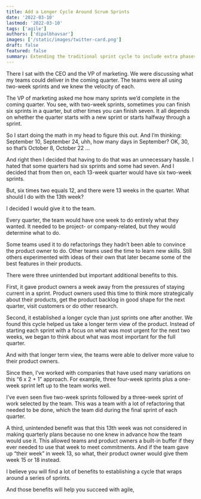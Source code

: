 ```yaml
---
title: Add a Longer Cycle Around Scrum Sprints
date: '2022-03-10'
lastmod: '2022-03-10'
tags: ['agile']
authors: ['dipalbhavsar']
images: ['/static/images/twitter-card.png']
draft: false
featured: false
summary: Extending the traditional sprint cycle to include extra phases, like review or reflection periods, to accommodate complex projects. This allows for more in-depth planning and adjustments. However, it may slow feedback and adaptation, requiring careful balancing to maintain Scrum's core benefits.
---
```


There I sat with the CEO and the VP of marketing. We were discussing what my teams could deliver in the coming quarter. The teams were all using two-week sprints and we knew the velocity of each.

The VP of marketing asked me how many sprints we’d complete in the coming quarter. You see, with two-week sprints, sometimes you can finish six sprints in a quarter, but other times you can finish seven. It all depends on whether the quarter starts with a new sprint or starts halfway through a sprint.

So I start doing the math in my head to figure this out. And I’m thinking: September 10, September 24, uhh, how many days in September? OK, 30, so that’s October 8, October 22 …

And right then I decided that having to do that was an unnecessary hassle. I hated that some quarters had six sprints and some had seven. And I decided that from then on, each 13-week quarter would have six two-week sprints.

But, six times two equals 12, and there were 13 weeks in the quarter. What should I do with the 13th week?

I decided I would give it to the team.

Every quarter, the team would have one week to do entirely what they wanted. It needed to be project- or company-related, but they would determine what to do.

Some teams used it to do refactorings they hadn’t been able to convince the product owner to do. Other teams used the time to learn new skills. Still others experimented with ideas of their own that later became some of the best features in their products.

There were three unintended but important additional benefits to this.

First, it gave product owners a week away from the pressures of staying current in a sprint. Product owners used this time to think more strategically about their products, get the product backlog in good shape for the next quarter, visit customers or do other research.

Second, it established a longer cycle than just sprints one after another. We found this cycle helped us take a longer term view of the product. Instead of starting each sprint with a focus on what was most urgent for the next two weeks, we began to think about what was most important for the full quarter.

And with that longer term view, the teams were able to deliver more value to their product owners.

Since then, I’ve worked with companies that have used many variations on this “6 x 2 + 1” approach. For example, three four-week sprints plus a one-week sprint left up to the team works well.

I’ve even seen five two-week sprints followed by a three-week sprint of work selected by the team. This was a team with a lot of refactoring that needed to be done, which the team did during the final sprint of each quarter.

A third, unintended benefit was that this 13th week was not considered in making quarterly plans because no one knew in advance how the team would use it. This allowed teams and product owners a built-in buffer if they ever needed to use that week to meet commitments. And if the team gave up “their week” in week 13, so what, their product owner would give them week 15 or 18 instead.

I believe you will find a lot of benefits to establishing a cycle that wraps around a series of sprints.

And those benefits will help you succeed with agile,
